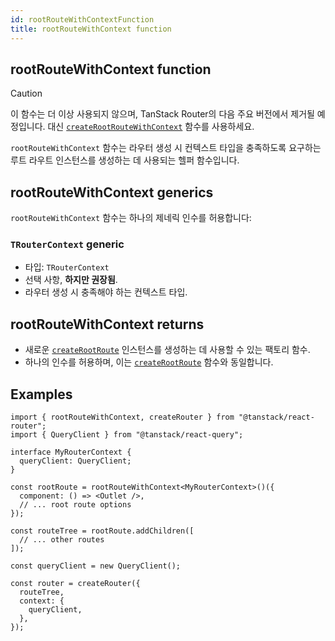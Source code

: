 ```yaml
---
id: rootRouteWithContextFunction
title: rootRouteWithContext function
---
```


## rootRouteWithContext function

> [!CAUTION]
> 이 함수는 더 이상 사용되지 않으며, TanStack Router의 다음 주요 버전에서 제거될 예정입니다.
> 대신 [`createRootRouteWithContext`](./createRootRouteWithContextFunction.md) 함수를 사용하세요.

`rootRouteWithContext` 함수는 라우터 생성 시 컨텍스트 타입을 충족하도록 요구하는 루트 라우트 인스턴스를 생성하는 데 사용되는 헬퍼 함수입니다.

## rootRouteWithContext generics

`rootRouteWithContext` 함수는 하나의 제네릭 인수를 허용합니다:

### `TRouterContext` generic

- 타입: `TRouterContext`
- 선택 사항, **하지만 권장됨**.
- 라우터 생성 시 충족해야 하는 컨텍스트 타입.

## rootRouteWithContext returns

- 새로운 [`createRootRoute`](./createRootRouteFunction.md) 인스턴스를 생성하는 데 사용할 수 있는 팩토리 함수.
- 하나의 인수를 허용하며, 이는 [`createRootRoute`](./createRootRouteFunction.md) 함수와 동일합니다.

## Examples

```tsx
import { rootRouteWithContext, createRouter } from "@tanstack/react-router";
import { QueryClient } from "@tanstack/react-query";

interface MyRouterContext {
  queryClient: QueryClient;
}

const rootRoute = rootRouteWithContext<MyRouterContext>()({
  component: () => <Outlet />,
  // ... root route options
});

const routeTree = rootRoute.addChildren([
  // ... other routes
]);

const queryClient = new QueryClient();

const router = createRouter({
  routeTree,
  context: {
    queryClient,
  },
});
```
